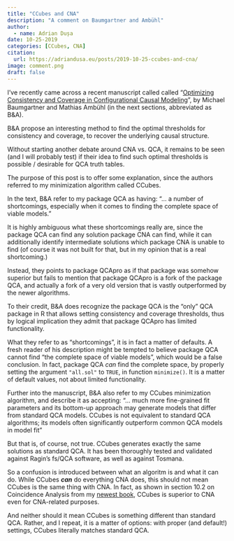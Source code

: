 ```yaml
---
title: "CCubes and CNA"
description: "A comment on Baumgartner and Ambühl"
author:
  - name: Adrian Dușa
date: 10-25-2019
categories: [CCubes, CNA]
citation:
  url: https://adriandusa.eu/posts/2019-10-25-ccubes-and-cna/
image: comment.png
draft: false
---
```


I've recently came across a recent manuscript called called "[Optimizing Consistency and Coverage in Configurational Causal Modeling](https://bora.uib.no/bora-xmlui/bitstream/handle/11250/2767282/printversion.pdf?sequence=2&isAllowed=y)", by Michael Baumgartner and Mathias Ambühl (in the next sections, abbreviated as B&A).

B&A propose an interesting method to find the optimal thresholds for consistency and coverage, to recover the underlying causal structure.

Without starting another debate around CNA vs. QCA, it remains to be seen (and I will probably test) if their idea to find such optimal thresholds is possible / desirable for QCA truth tables.

The purpose of this post is to offer some explanation, since the authors referred to my minimization algorithm called CCubes.

In the text, B&A refer to my package QCA as having: "... a number of shortcomings, especially when it comes to finding the complete space of viable models."

It is highly ambiguous what these shortcomings really are, since the package QCA can find any solution package CNA can find, while it can additionally identify intermediate solutions which package CNA is unable to find (of course it was not built for that, but in my opinion that is a real shortcoming.)

Instead, they points to package QCApro as if that package was somehow superior but fails to mention that package QCApro is a fork of the package QCA, and actually a fork of a very old version that is vastly outperformed by the newer algorithms.

To their credit, B&A does recognize the package QCA is the "only" QCA package in R that allows setting consistency and coverage thresholds, thus by logical implication they admit that package QCApro has limited functionality.

What they refer to as "shortcomings", it is in fact a matter of defaults. A fresh reader of his description might be tempted to believe package QCA cannot find "the complete space of viable models", which would be a false conclusion. In fact, package QCA *can* find the complete space, by properly setting the argument `"all.sol"` to `TRUE`, in function `minimize()`. It is a matter of default values, not about limited functionality.

Further into the manuscript, B&A also refer to my CCubes minimization algorithm, and describe it as accepting: "... much more fine-grained fit parameters and its bottom-up approach may generate models that differ from standard QCA models. CCubes is not equivalent to standard QCA algorithms; its models often significantly outperform common QCA models in model fit"

But that is, of course, not true. CCubes generates exactly the same solutions as standard QCA. It has been thoroughly tested and validated against Ragin's fs/QCA software, as well as against Tosmana.

So a confusion is introduced between what an algoritm is and what it can do. While CCubes ***can*** do everything CNA does, this should not mean CCubes is the same thing with CNA. In fact, as shown in section 10.2 on Coincidence Analysis from my [newest book](https://www.springer.com/gp/book/9783319756677), CCubes is superior to CNA even for CNA-related purposes.

And neither should it mean CCubes is something different than standard QCA. Rather, and I repeat, it is a matter of options: with proper (and default!) settings, CCubes literally matches standard QCA.
